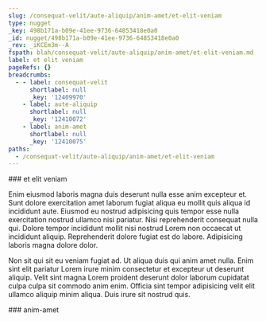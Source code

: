 ```yaml
---
slug: /consequat-velit/aute-aliquip/anim-amet/et-elit-veniam
type: nugget
_key: 498b171a-b09e-41ee-9736-64853418e0a0
_id: nugget/498b171a-b09e-41ee-9736-64853418e0a0
_rev: _iKCEm3m--A
fspath: blah/consequat-velit/aute-aliquip/anim-amet/et-elit-veniam.md
label: et elit veniam
pageRefs: {}
breadcrumbs:
  - - label: consequat-velit
      shortlabel: null
      _key: '12409970'
    - label: aute-aliquip
      shortlabel: null
      _key: '12410072'
    - label: anim-amet
      shortlabel: null
      _key: '12410075'
paths:
  - /consequat-velit/aute-aliquip/anim-amet/et-elit-veniam
---
```


<NuggetArea>
<Nugget slug="/consequat-velit/aute-aliquip/anim-amet/et-elit-veniam" type="nugget" _key="498b171a-b09e-41ee-9736-64853418e0a0" _id="nugget/498b171a-b09e-41ee-9736-64853418e0a0" _rev="_iKCEm3m--A" fspath="blah/consequat-velit/aute-aliquip/anim-amet/et-elit-veniam.md" label="et elit veniam" paths="/consequat-velit/aute-aliquip/anim-amet/et-elit-veniam">
<NuggetBody>
### et elit veniam

Enim eiusmod laboris magna duis deserunt nulla esse anim excepteur et. Sunt dolore exercitation amet laborum fugiat aliqua eu mollit quis aliqua id incididunt aute. Eiusmod eu nostrud adipisicing quis tempor esse nulla exercitation nostrud ullamco nisi pariatur. Nisi reprehenderit consequat nulla qui. Dolore tempor incididunt mollit nisi nostrud Lorem non occaecat ut incididunt aliquip. Reprehenderit dolore fugiat est do labore. Adipisicing laboris magna dolore dolor.

Non sit qui sit eu veniam fugiat ad. Ut aliqua duis qui anim amet nulla. Enim sint elit pariatur Lorem irure minim consectetur et excepteur ut deserunt aliquip. Velit sint magna Lorem proident deserunt dolor laborum cupidatat culpa culpa sit commodo anim enim. Officia sint tempor adipisicing velit elit ullamco aliquip minim aliqua. Duis irure sit nostrud quis.

</NuggetBody>
<Breadcrumbs>
<Crumbs>
<Crumb _key="12409970" label="consequat-velit" /><Crumb _key="12410072" label="aute-aliquip" /><Crumb _key="12410075" label="anim-amet" />
</Crumbs>
</Breadcrumbs>
</Nugget>

<NuggetsInbound>
</NuggetsInbound>
<NuggetsOutbound>
</NuggetsOutbound>
</NuggetArea>
<PassagesInbound>
<Passage direction="inbound" type="passage" _key="12410075" _id="passage/12410075" _rev="_iKCEm3m--_" label="anim-amet" passage="anim-amet" fspath="blah/consequat-velit/aute-aliquip/anim-amet" paths="/consequat-velit/aute-aliquip/anim-amet" slug="/consequat-velit/aute-aliquip/anim-amet">
<NuggetBody>
### anim-amet

</NuggetBody>
<Breadcrumbs>
<Crumbs>
<Crumb _key="12409970" label="consequat-velit" /><Crumb _key="12410072" label="aute-aliquip" />
</Crumbs>
</Breadcrumbs>
</Passage>

</PassagesInbound>
<PassagesOutbound>
</PassagesOutbound>
